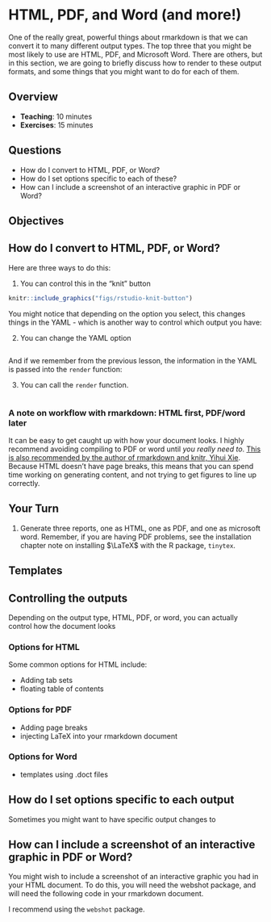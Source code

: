 # HTML, PDF, and Word (and more!)

One of the really great, powerful things about rmarkdown is that we can convert it to many different output types. The top three that you might be most likely to use are HTML, PDF, and Microsoft Word. There are others, but in this section, we are going to briefly discuss how to render to these output formats, and some things that you might want to do for each of them.

## Overview

* **Teaching**: 10 minutes
* **Exercises**: 15 minutes

## Questions

* How do I convert to HTML, PDF, or Word?
* How do I set options specific to each of these?
* How can I include a screenshot of an interactive graphic in PDF or Word?

## Objectives

## How do I convert to HTML, PDF, or Word?

Here are three ways to do this:

1. You can control this in the "knit" button

```r
knitr::include_graphics("figs/rstudio-knit-button")
```

You might notice that depending on the option you select, this changes things in the YAML - which is another way to control which output you have:

2. You can change the YAML option 

```YAML

```

And if we remember from the previous lesson, the information in the YAML is passed into the `render` function:

3. You can call the `render` function.

```r

```

### A note on workflow with rmarkdown: HTML first, PDF/word later

It can be easy to get caught up with how your document looks. I highly recommend avoiding compiling to PDF or word until _you really need to_. [This is also recommended by the author of rmarkdown and knitr, Yihui Xie](). Because HTML doesn't have page breaks, this means that you can spend time working on generating content, and not trying to get figures to line up correctly. 

## Your Turn {.exercise}

1. Generate three reports, one as HTML, one as PDF, and one as microsoft word. Remember, if you are having PDF problems, see the installation chapter note on installing $\LaTeX$ with the R package, `tinytex`.

## Templates

## Controlling the outputs

Depending on the output type, HTML, PDF, or word, you can actually control how the document looks

### Options for HTML

Some common options for HTML include:

- Adding tab sets
- floating table of contents

### Options for PDF

- Adding page breaks
- injecting LaTeX into your rmarkdown document

### Options for Word

- templates using .doct files

## How do I set options specific to each output

Sometimes you might want to have specific output changes to 

## How can I include a screenshot of an interactive graphic in PDF or Word?

You might wish to include a screenshot of an interactive graphic you had in your HTML document. To do this, you will need the webshot package, and will need the following code in your rmarkdown document.

I recommend using the `webshot` package.

